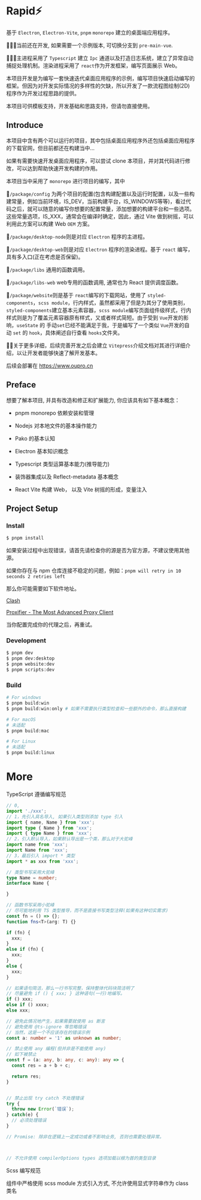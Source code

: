 
# Rapid⚡

基于 `Electron`, `Electron-Vite`, `pnpm` `monorepo` 建立的桌面端应用程序。

🌟🌟🌟当前还在开发, 如果需要一个示例版本, 可切换分支到 `pre-main-vue`.

🌟🌟🌟主进程采用了 `Typescript` 建立 `Ipc` 通道以及打造日志系统，建立了异常自动捕捉处理机制。渲染进程采用了 `react`作为开发框架，编写页面展示 Web。

本项目开发是为编写一套快速迭代桌面应用程序的示例，编写项目快速启动编写的框架。但因为对开发实际情况的多样性的欠缺，所以开发了一款流程图绘制(2D)程序作为开发过程思路的提供。

本项目可供模板支持，开发基础和思路支持，但请勿直接使用。

## Introduce

本项目中含有两个可以运行的项目，其中包括桌面应用程序外还包括桌面应用程序的下载官网，但目前都还在构建当中...

如果有需要快速开发桌面应用程序，可以尝试 clone 本项目，并对其代码进行修改，可以达到帮助快速开发构建的作用。

本项目当中采用了 `monorepo` 进行项目的编写，其中

🌱`/package/config` 为两个项目的配置(包含构建配置以及运行时配置，以及一些构建常量，例如当前环境，IS_DEV，当前构建平台，IS_WINDOWS等等)，看过代码之后，就可以随意的编写你想要的配置常量，添加想要的构建平台和一些选项。这些常量选项，IS_XXX，通常会在编译时确定，因此，通过 Vite 做到树摇，可以利用此方案可以构建 Web `OEM` 方案。

🌱`/package/desktop-node`则是对应 `Electron` 程序的主进程。

🌱`/package/desktop-web`则是对应 `Electron` 程序的渲染进程。基于 `react` 编写，具有多入口(正在考虑是否保留)。

🌱`/package/libs` 通用的函数调用。

🌱`/package/libs-web` web专用的函数调用, 通常也为 React 提供调度函数。

🌱`/package/website`则是基于 `react`编写的下载网站，使用了 `styled-components`，`scss module`，行内样式，虽然都采用了但是为其分了使用类别，`styled-components`建立基本元素容器，`scss module`编写页面组件级样式，行内样式则是为了覆盖元素容器原有样式，又或者样式简短。由于受到 `Vue`开发的影响，`useState` 的 手动`set`已经不能满足于我，于是编写了一个类似 `Vue`开发的自动 `set` 的 `hook`，具体阐述自行查看 `hooks`文件夹。

👋👋关于更多详细，后续完善开发之后会建立 `Vitepress`介绍文档对其进行详细介绍，以让开发者能够快速了解开发基本。

后续会部署在 https://www.oupro.cn

## Preface

想要了解本项目, 并具有改造和修正和扩展能力, 你应该具有如下基本概念：

- pnpm monorepo 依赖安装和管理

- Nodejs 对本地文件的基本操作能力

- Pako 的基本认知

- Electron 基本知识概念

- Typescript 类型运算基本能力(推导能力)

- 装饰器集成以及 Reflect-metadata 基本概念

- React Vite 构建 Web， 以及 Vite 树摇的形成，变量注入

## Project Setup

### Install

```bash
$ pnpm install
```

如果安装过程中出现错误，请首先请检查你的源是否为官方源，不建议使用其他源。

如果你存在与 npm 仓库连接不稳定的问题，例如：`pnpm will retry in 10 seconds 2 retries left`

那么你可能需要如下软件地址。

[Clash](https://clashvergerev.com/)

[Proxifier - The Most Advanced Proxy Client](https://www.proxifier.com/)

当你配置完成你的代理之后，再重试。

### Development

```bash
$ pnpm dev
$ pnpm dev:desktop
$ pnpm website:dev
$ pnpm scripts:dev
```

### Build

```bash
# For windows
$ pnpm build:win
$ pnpm build:win:only # 如果不需要执行类型检查和一些额外的命令，那么直接构建

# For macOS
# 未适配
$ pnpm build:mac

# For Linux
# 未适配
$ pnpm build:linux
```

# More

TypeScript 遵循编写规范

```typescript
// 0,
import './xxx';
// 1，先引入具名导入, 如果引入类型则添加 type 引入
import { name, Name } from 'xxx';
import type { Name } from 'xxx';
import { type Name } from 'xxx';
// 2，引入默认导入，如果默认导出是一个类，那么对于大驼峰
import name from 'xxx';
import Name from 'xxx';
// 3，最后引入 import * 类型
import * as xxx from 'xxx';

// 类型书写采用大驼峰
type Name = number;
interface Name {

}

// 函数书写采用小驼峰
// 尽可能地利用 TS 类型推导，而不是直接书写类型注释(如果有这种切实需求)
const fn = () => {};
function fns<T>(arg: T) {}

if (fn) {
  xxx;
}
else if (fn) {
  xxx;
}
else {
  xxx;
}

// 如果语句简洁，那么一行书写完整，保持整体代码块简洁明了
// 尽量避免 if () { xxx; } 这种语句(一行)地编写。
if () xxx;
else if () xxxx;
else xxx;

// 避免此情况地产生，如果需要就使用 as 断言
// 避免使用 @ts-ignore 等忽略错误
// 当然，这是一个不应该存在的错误示例
const a: number = '1' as unknown as number;

// 禁止使用 any 编程(但并非是不能使用 any)
// 如下被禁止
const f = (a: any, b: any, c: any): any => {
  const res = a + b + c;

  return res;
}


// 禁止出现 try catch 不处理错误
try {
  throw new Error(`错误`);
} catch(e) {
  // 必须处理错误
}

// Promise: 除非在逻辑上一定成功或者不影响业务, 否则也需要处理异常。



// 不允许使用 compilerOptions types 选项加载以根为首的类型目录

```

Scss 编写规范

组件中严格使用 scss module 方式引入方式, 不允许使用显式字符串作为 class 类名
